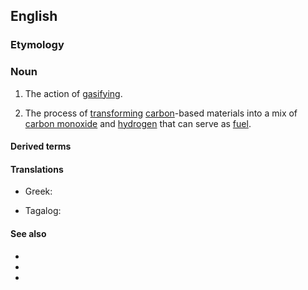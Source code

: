 ==English==
{{wikipedia}}

===Etymology===
{{suffix|en|gas|ification}}

===Noun===
{{en-noun|~}}

# The action of [[gasify]]ing.
# {{lb|en|chemistry}} The process of [[transform]]ing [[carbon]]-based materials into a mix of [[carbon monoxide]] and [[hydrogen]] that can serve as [[fuel]].

====Derived terms====
{{der2|lang=en
|degasification
|regasification
|pyrogasification
|hydrogasification}}

====Translations====
{{trans-top|action of gasifying}}
* Greek: {{t+|el|αεριοποίηση|f}}
{{trans-mid}}
* Tagalog: {{t|tl|sabuhag}}
{{trans-bottom}}

====See also====
* {{l|en|boiling}}
* {{l|en|sublimation}}
* {{l|en|syngas}}
